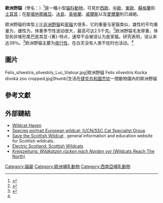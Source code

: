 {{Speciesbox
| image = Felis silvestris silvestris.jpg
| image_width = 200px
| genus = Felis
| species = silvestris
| status = LC 
| trend = down 
| status_system = iucn3.1 
| status_ref = 
| authority = [[Schreber|Schreber]], 1775
| range_map = Leefgebied wilde kat.JPG
| range_map_caption = 分佈
}}

'''歐洲野貓'''（學名：{{lang|la|''Felis silvestris''}}）<ref name=msw3>{{MSW3 Wozencraft | pages = 536-537}}</ref>是一種小型[[貓科動物|貓科動物]]，可見於[[西歐|西歐]]、[[中歐|中歐]]、[[東歐|東歐]]、[[蘇格蘭|蘇格蘭]]和[[土耳其|土耳其]]；在[[斯堪地那維亞|斯堪地那維亞]]、[[冰島|冰島]]、[[英格蘭|英格蘭]]、[[威爾斯|威爾斯]]以及[[愛爾蘭|愛爾蘭]]則已滅絕。

歐洲野貓的体型上比[[非洲野猫|非洲野猫]]和[[家貓|家貓]]大很多，它的重量与家猫类似，雄性的平均重量为{{convert|5|kg|lb|abbr=on}}，雌性为{{convert|3.5|kg|lb|abbr=on}}，体重季节性波动很大，最高可达2.5千克。<ref name=wilder2>{{cite web | url = http://www.catsg.org/catsgportal/cat-website/catfolk/wilder02.htm | title = Species Accounts: European wildcat (Felis silvestris, sivestris group) | work = The World Conservation Union | publisher = catsg | year = 1996, 2007 (last update) | accessdate = 24 April 2012 | archive-date = 2020-02-01 | archive-url = https://web.archive.org/web/20200201175224/http://www.catsg.org/catsgportal/cat-website/catfolk/wilder02.htm | dead-url = no }}</ref>欧洲野猫毛发厚重，体型和非锥形尾巴是其显-{著}-特点，通常不会被误认为是家猫。研究表明，误认率达39％。<ref name=csg>{{cite web|url=http://www.catsg.org/catsgportal/cat-website/catfolk/wilder05.htm|title=European Wildcat|work=IUCN/SSC Cat Specialist Group (IUCN – The World Conservation Union|accessdate=24 April 2012|archive-date=2019-08-12|archive-url=https://web.archive.org/web/20190812010916/http://www.catsg.org/catsgportal/cat-website/catfolk/wilder05.htm|dead-url=no}}</ref>欧洲野猫主要为[[夜行性|夜行性]]，在白天没有人类干扰时也活动。<ref name=wilder2/>

== 圖片 ==
<gallery>
Felis_silvestris_silvestris_Luc_Viatour.jpg|歐洲野貓
Felis silvestris Kocka divoká zoo cropped.jpg|thumb|生活在[[捷克共和國|捷克共和國]][[杰钦|杰钦]]一間動物園內的歐洲野貓
</gallery>

== 參考文獻 ==
{{reflist}}

== 外部鏈結 ==
{{Commons category|Felis silvestris silvestris}}
{{Wikispecies|Felis silvestris silvestris}}
*[https://www.wildcathaven.com/ Wildcat Haven] {{Wayback|url=https://www.wildcathaven.com/ |date=20170110140144 }}
*[http://www.catsg.org/index.php?id=101 Species portrait European wildcat; IUCN/SSC Cat Specialist Group] {{Wayback|url=http://www.catsg.org/index.php?id=101 |date=20180619163300 }}
*[http://www.scottishwildcats.co.uk/ Save the Scottish Wildcat] {{WebCite|url=https://www.webcitation.org/6AKwNuE4x?url=http://www.scottishwildcats.co.uk/ |date=20120831205113 |dateformat=iso }}, general information and education website for Scottish wildcats.
*[http://www.electricscotland.com/lifestyle/scottish_wildcats.htm Electric Scotland: Scottish Wildcats] {{Wayback|url=http://www.electricscotland.com/lifestyle/scottish_wildcats.htm |date=20191129072036 }}
*[http://www.kreiszeitung.de/nachrichten/lokales/niedersachsen/wildkatzen-ruecken-nach-norden-1131024.html Kreiszeitung: ''Wildkatzen rücken nach Norden vor'' (Wildcats Reach The North)] {{Wayback|url=http://www.kreiszeitung.de/nachrichten/lokales/niedersachsen/wildkatzen-ruecken-nach-norden-1131024.html |date=20120311041958 }}
{{Taxonbar|from=Q148833}}

[[Category:貓屬|Category:貓屬]]
[[Category:歐洲哺乳動物|Category:歐洲哺乳動物]]
[[Category:西南亞哺乳動物|Category:西南亞哺乳動物]]